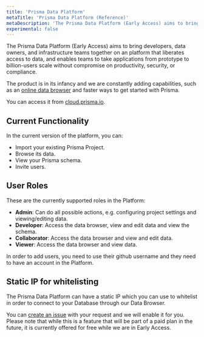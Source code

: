 ```yaml
---
title: 'Prisma Data Platform'
metaTitle: 'Prisma Data Platform (Reference)'
metaDescription: 'The Prisma Data Platform (Early Access) aims to bring developers, data owners, and infrastructure teams together on an platform that liberates access to data, and enables teams to take applications from prototype to billion-users scale without compromise on productivity, security, or compliance.'
experimental: false
---
```


<TopBlock>

The Prisma Data Platform (Early Access) aims to bring developers, data owners, and infrastructure teams together on an platform that liberates access to data, and enables teams to take applications from prototype to billion-users scale without compromise on productivity, security, or compliance.

The product is in its infancy and we are constantly adding capabilities, such as an [online data browser](https://www.prisma.io/blog/prisma-online-data-browser-ejgg5c8p3u4x) and faster ways to get started with Prisma.

You can access it from [cloud.prisma.io](https://cloud.prisma.io).

</TopBlock>

## Current Functionality

In the current version of the platform, you can:

- Import your existing Prisma Project.
- Browse its data.
- View your Prisma schema.
- Invite users.

## User Roles

These are the currently supported roles in the Platform:

- **Admin**: Can do all possible actions, e.g. configuring project settings and viewing/editing data.
- **Developer**: Access the data browser, view and edit data and view the schema.
- **Collaborator**: Access the data browser and view and edit data.
- **Viewer**: Access the data browser and view data.

In order to add users, you need to use their github username and they need to have an account in the Platform.

## Static IP for whitelisting

The Prisma Data Platform can have a static IP which you can use to whitelist in order to connect to your Database through our Data Browser.

You can [create an issue](https://github.com/prisma/studio/issues/new?assignees=&labels=topic%3A+hosted+data+browser&template=hosted-data-browser-bug-report.md&title=) with your request and we will enable it for you. Please note that while this is a feature that will be part of a paid plan in the future, it is currently offered for free while we are in Early Access.
